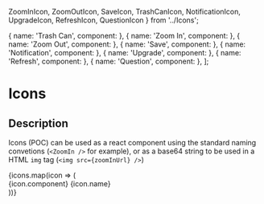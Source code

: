   ZoomInIcon,
  ZoomOutIcon,
  SaveIcon,
  TrashCanIcon,
  NotificationIcon,
  UpgradeIcon,
  RefreshIcon,
  QuestionIcon
} from '../Icons';

  { name: 'Trash Can', component: <TrashCanIcon /> },
  { name: 'Zoom In', component: <ZoomInIcon /> },
  { name: 'Zoom Out', component: <ZoomOutIcon /> },
  { name: 'Save', component: <SaveIcon /> },
  { name: 'Notification', component: <NotificationIcon /> },
  { name: 'Upgrade', component: <UpgradeIcon /> },
  { name: 'Refresh', component: <RefreshIcon /> },
  { name: 'Question', component: <QuestionIcon /> },
];

<Meta title="Components|Icons" />

# Icons

## Description

Icons (POC) can be used as a react component using the standard naming convetions (`<ZoomIn />` for example), or as a base64 string to be used in a HTML `img` tag (`<img src={zoomInUrl} />`)

<Story name="Default">
  <DisplayBoxWrapper>
    {icons.map(icon => (
      <div style={{padding: '8px', textAlign: 'center'}}>
        {icon.component}
        <DisplayBoxSubTitle>{icon.name}</DisplayBoxSubTitle>
      </div>
    ))}
  </DisplayBoxWrapper>
</Story>
